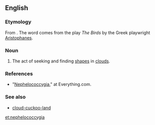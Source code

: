 ==English==

===Etymology===
From {{etyl|grc|en}} {{m|grc|Νεφελοκοκκυγία}}. The word comes from the play ''The Birds'' by the Greek playwright [[w:Aristophanes|Aristophanes]].
<!--
===Pronunciation===
-->

===Noun===
{{en-noun|-}}

# The act of seeking and finding [[shapes]] in [[clouds]].

===References===
* "[http://www.everything2.com/index.pl?node_id=423940 Nephelococcygia]," at Everything.com.

===See also===
* [[cloud-cuckoo-land]]

[[et:nephelococcygia]]